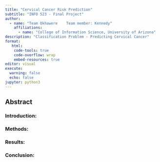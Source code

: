 ```yaml
---
title: "Cervical Cancer Risk Prediction"
subtitle: "INFO 523 - Final Project"
author: 
  - name: "Team Okhawere    Team member: Kennedy"
    affiliations:
      - name: "College of Information Science, University of Arizona"
description: "Classification Problem - Predicting Cervical Cancer"
format:
   html:
    code-tools: true
    code-overflow: wrap
    embed-resources: true
editor: visual
execute:
  warning: false
  echo: false
jupyter: python3
---
```


## Abstract

### Introduction:

### Methods:

### Results:

### Conclusion: